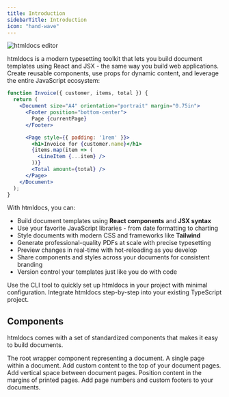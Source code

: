 ```yaml
---
title: Introduction
sidebarTitle: Introduction
icon: "hand-wave"
---
```


![htmldocs editor](/images/editor.png)

htmldocs is a modern typesetting toolkit that lets you build document templates using React and JSX - the same way you build web applications. Create reusable components, use props for dynamic content, and leverage the entire JavaScript ecosystem:

```jsx
function Invoice({ customer, items, total }) {
  return (
    <Document size="A4" orientation="portrait" margin="0.75in">
      <Footer position="bottom-center">
        Page {currentPage}
      </Footer>

      <Page style={{ padding: '1rem' }}>
        <h1>Invoice for {customer.name}</h1>
        {items.map(item => (
          <LineItem {...item} />
        ))}
        <Total amount={total} />
      </Page>
    </Document>
  );
}
```

With htmldocs, you can:

- Build document templates using **React components** and **JSX syntax**
- Use your favorite JavaScript libraries - from date formatting to charting
- Style documents with modern CSS and frameworks like **Tailwind**
- Generate professional-quality PDFs at scale with precise typesetting
- Preview changes in real-time with hot-reloading as you develop
- Share components and styles across your documents for consistent branding
- Version control your templates just like you do with code

<CardGroup cols={2}>
  <Card
    title="Automatic Installation"
    icon="rocket"
    href="/getting-started#automatic-setup"
  >
    Use the CLI tool to quickly set up htmldocs in your project with minimal configuration.
  </Card>
  <Card
    title="Manual Installation"
    icon="screwdriver-wrench"
    href="/getting-started#manual-setup"
  >
    Integrate htmldocs step-by-step into your existing TypeScript project.
  </Card>
</CardGroup>

## Components

htmldocs comes with a set of standardized components that makes it easy to build documents.

<CardGroup cols={2}>
  <Card
    title="Document"
    icon="file-lines"
    href="/components/document"
  >
    The root wrapper component representing a document.
  </Card>
  <Card
    title="Page"
    icon="file"
    href="/components/page"
  >
    A single page within a document.
  </Card>
  <Card
    title="Head"
    icon="head-side"
    href="/components/head"
  >
    Add custom content to the top of your document pages.
  </Card>
  <Card
    title="Spacer"
    icon="table"
    href="/components/spacer"
  >
    Add vertical space between document pages.
  </Card>
  <Card
    title="MarginBox"
    icon="border-all"
    href="/components/margin-box"
  >
    Position content in the margins of printed pages.
  </Card>
  <Card
    title="Footer"
    icon="shoe-prints"
    href="/components/footer"
  >
    Add page numbers and custom footers to your documents.
  </Card>
</CardGroup>
